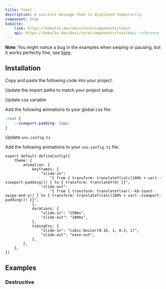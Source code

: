 ```yaml
---
title: Toast
description: A succinct message that is displayed temporarily.
component: true
kobalte:
    link: https://kobalte.dev/docs/core/components/toast
    api: https://kobalte.dev/docs/core/components/toast#api-reference
---
```


<Alert>
<AlertDescription>

**Note**: You might notice a bug in the examples when swiping or pausing, but it works perfectly fine, see [here](https://stackblitz.com/edit/shadcn-solid-toast).

</AlertDescription>
</Alert>

<ComponentExample src="/src/components/examples/toast/demo.tsx">
    <ToastDemo />
</ComponentExample>

## Installation

<Steps>

<Step>Copy and paste the following code into your project.</Step>

<ComponentSource src="/src/components/ui/textfield.tsx" />

<Step>Update the import paths to match your project setup.</Step>

<Step>Update css variable</Step>

Add the following animations to your global css file:

```css
:root {
    --viewport-padding: 16px;
}
```

<Step>Update `uno.config.ts`</Step>

Add the following animations to your `uno.config.ts` file:

```tsx title="uno.config.ts" {3-18}
export default defineConfig({
    theme: {
        animation: {
            keyframes: {
                "slide-in":
                    "{ from { transform: translateY(calc(100% + var(--viewport-padding))) } to { transform: translateY(0) }}",
                "slide-out":
                    "{ from { transform: translateY(var(--kb-toast-swipe-end-y)) } to { transform: translateY(calc(100% + var(--viewport-padding))) }}",
            },
            durations: {
                "slide-in": "150ms",
                "slide-out": "100ms",
            },
            timingFns: {
                "slide-in": "cubic-bezier(0.16, 1, 0.3, 1)",
                "slide-out": "ease-out",
            },
        },
    },
})
```

</Steps>

## Examples

### Destructive

<ComponentExample src="/src/components/examples/toast/destructive.tsx">
    <ToastDestructive />
</ComponentExample>
